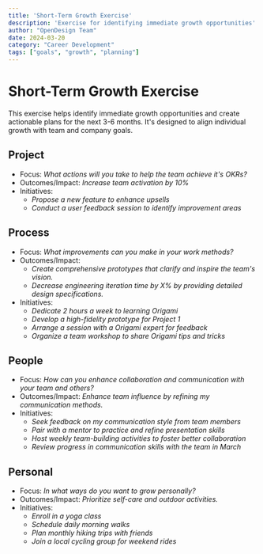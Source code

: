 ```yaml
---
title: 'Short-Term Growth Exercise'
description: 'Exercise for identifying immediate growth opportunities'
author: "OpenDesign Team"
date: 2024-03-20
category: "Career Development"
tags: ["goals", "growth", "planning"]
---
```



# Short-Term Growth Exercise

<Panel>
  <p class="text-[17px] leading-7 text-[#1a1f36]">
    This exercise helps identify immediate growth opportunities and create actionable plans for the next 3-6 months. It's designed to align individual growth with team and company goals.
  </p>
</Panel>

## Project

- Focus: *What actions will you take to help the team achieve it's OKRs?*
- Outcomes/Impact: *Increase team activation by 10%*
- Initiatives:
  - *Propose a new feature to enhance upsells*
  - *Conduct a user feedback session to identify improvement areas*

## Process

- Focus: *What improvements can you make in your work methods?*
- Outcomes/Impact:
  - *Create comprehensive prototypes that clarify and inspire the team's vision.*
  - *Decrease engineering iteration time by X% by providing detailed design specifications.*
- Initiatives:
  - *Dedicate 2 hours a week to learning Origami*
  - *Develop a high-fidelity prototype for Project 1*
  - *Arrange a session with a Origami expert for feedback*
  - *Organize a team workshop to share Origami tips and tricks*

## People

- Focus: *How can you enhance collaboration and communication with your team and others?*
- Outcomes/Impact: *Enhance team influence by refining my communication methods.*
- Initiatives:
  - *Seek feedback on my communication style from team members*
  - *Pair with a mentor to practice and refine presentation skills*
  - *Host weekly team-building activities to foster better collaboration*
  - *Review progress in communication skills with the team in March*

## Personal

- Focus: *In what ways do you want to grow personally?*
- Outcomes/Impact: *Prioritize self-care and outdoor activities.*
- Initiatives:
  - *Enroll in a yoga class*
  - *Schedule daily morning walks*
  - *Plan monthly hiking trips with friends*
  - *Join a local cycling group for weekend rides*